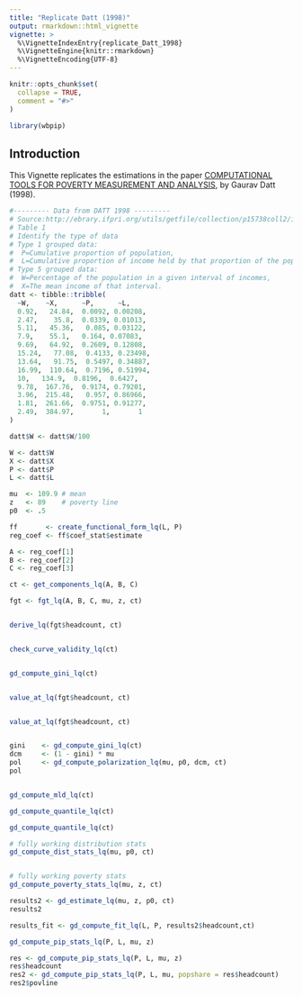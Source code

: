 ```yaml
---
title: "Replicate Datt (1998)"
output: rmarkdown::html_vignette
vignette: >
  %\VignetteIndexEntry{replicate_Datt_1998}
  %\VignetteEngine{knitr::rmarkdown}
  %\VignetteEncoding{UTF-8}
---
```


```r
knitr::opts_chunk$set(
  collapse = TRUE,
  comment = "#>"
)
```

```r
library(wbpip)
```

## Introduction

This Vignette replicates the estimations in the paper [COMPUTATIONAL TOOLS FOR POVERTY
MEASUREMENT AND ANALYSIS](http://ebrary.ifpri.org/utils/getfile/collection/p15738coll2/id/125673/filename/125704.pdf), by Gaurav Datt (1998).

```r

#--------- Data from DATT 1998 ---------
# Source:http://ebrary.ifpri.org/utils/getfile/collection/p15738coll2/id/125673/filename/125704.pdf
# Table 1
# Identify the type of data
# Type 1 grouped data: 
#  P=Cumulative proportion of population, 
#  L=Cumulative proportion of income held by that proportion of the population
# Type 5 grouped data: 
#  W=Percentage of the population in a given interval of incomes, 
#  X=The mean income of that interval.
datt <- tibble::tribble(
  ~W,    ~X,      ~P,      ~L,
  0.92,   24.84,  0.0092, 0.00208,
  2.47,    35.8,  0.0339, 0.01013,
  5.11,   45.36,   0.085, 0.03122,
  7.9,    55.1,   0.164, 0.07083,
  9.69,   64.92,  0.2609, 0.12808,
  15.24,   77.08,  0.4133, 0.23498,
  13.64,   91.75,  0.5497, 0.34887,
  16.99,  110.64,  0.7196, 0.51994,
  10,   134.9,  0.8196,  0.6427,
  9.78,  167.76,  0.9174, 0.79201,
  3.96,  215.48,   0.957, 0.86966,
  1.81,  261.66,  0.9751, 0.91277,
  2.49,  384.97,       1,       1
)

datt$W <- datt$W/100

W <- datt$W
X <- datt$X
P <- datt$P
L <- datt$L

mu  <- 109.9 # mean
z   <- 89    # poverty line
p0  <- .5

ff       <- create_functional_form_lq(L, P)
reg_coef <- ff$coef_stat$estimate

A <- reg_coef[1]
B <- reg_coef[2]
C <- reg_coef[3]

ct <- get_components_lq(A, B, C)

fgt <- fgt_lq(A, B, C, mu, z, ct)


derive_lq(fgt$headcount, ct)


check_curve_validity_lq(ct)


gd_compute_gini_lq(ct)


value_at_lq(fgt$headcount, ct)


value_at_lq(fgt$headcount, ct)


gini    <- gd_compute_gini_lq(ct)
dcm     <- (1 - gini) * mu
pol     <- gd_compute_polarization_lq(mu, p0, dcm, ct)
pol


gd_compute_mld_lq(ct)

gd_compute_quantile_lq(ct)

gd_compute_quantile_lq(ct)

# fully working distribution stats
gd_compute_dist_stats_lq(mu, p0, ct)


# fully working poverty stats
gd_compute_poverty_stats_lq(mu, z, ct)

results2 <- gd_estimate_lq(mu, z, p0, ct)
results2

results_fit <- gd_compute_fit_lq(L, P, results2$headcount,ct)

gd_compute_pip_stats_lq(P, L, mu, z)

res <- gd_compute_pip_stats_lq(P, L, mu, z)
res$headcount
res2 <- gd_compute_pip_stats_lq(P, L, mu, popshare = res$headcount)
res2$povline

```
